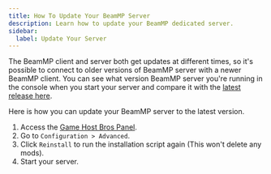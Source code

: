 ```yaml
---
title: How To Update Your BeamMP Server
description: Learn how to update your BeamMP dedicated server.
sidebar:
  label: Update Your Server
---
```


The BeamMP client and server both get updates at different times, so it's possible to connect to older versions of BeamMP server with a newer BeamMP client. You can see what version BeamMP server you're running in the console when you start your server and compare it with the [latest release here](https://github.com/BeamMP/BeamMP-Server/releases).

Here is how you can update your BeamMP server to the latest version.

1. Access the [Game Host Bros Panel](https://panel.gamehostbros.com/).
2. Go to `Configuration > Advanced`.
3. Click `Reinstall` to run the installation script again (This won't delete any mods).
4. Start your server.
